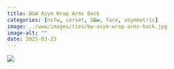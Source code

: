 ```yaml
---
title: B&W Asym Wrap Arms Back
categories: [nsfw, corset, b&w, face, asymmetric]
image: ../www/images/ties/bw-asym-wrap-arms-back.jpg
image-alt: ""
date: 2025-03-23
---
```



![](../www/images/ties/bw-asym-wrap-arms-back.jpg)

